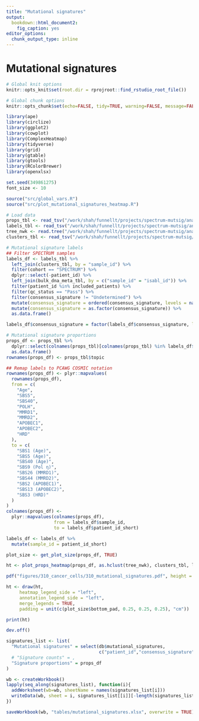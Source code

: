 ```yaml
---
title: "Mutational signatures"
output:
  bookdown::html_document2:
    fig_caption: yes
editor_options:
  chunk_output_type: inline
---
```


# Mutational signatures

```r
# Global knit options
knitr::opts_knit$set(root.dir = rprojroot::find_rstudio_root_file())

# Global chunk options
knitr::opts_chunk$set(echo=FALSE, tidy=TRUE, warning=FALSE, message=FALSE)
```

```r
library(ape)
library(circlize)
library(ggplot2)
library(cowplot)
library(ComplexHeatmap)
library(tidyverse)
library(grid)
library(gtable)
library(gtools)
library(RColorBrewer)
library(openxlsx)

set.seed(349861275)
font_size <- 10

source("src/global_vars.R")
source("src/plot_mutational_signatures_heatmap.R")
```

```r

# Load data
props_tbl <- read_tsv("/work/shah/funnellt/projects/spectrum-mutsig/analysis/signatures/spectrum_mmctm_props_standardized.tsv")
labels_tbl <- read_tsv("/work/shah/funnellt/projects/spectrum-mutsig/analysis/labels/spectrum-ov-tnbc_labels.tsv")
tree_nwk <- read.tree("/work/shah/funnellt/projects/spectrum-mutsig/analysis/signatures/spectrum_mmctm_props_ward_clusters.newick")
clusters_tbl <- read_tsv("/work/shah/funnellt/projects/spectrum-mutsig/analysis/signatures/spectrum_mmctm_props_ward_clusters.tsv")

```

```r

# Mutational signature labels
## Filter SPECTRUM samples
labels_df <- labels_tbl %>% 
  left_join(clusters_tbl, by = "sample_id") %>%
  filter(cohort == "SPECTRUM") %>%
  dplyr::select(-patient_id) %>%
  left_join(bulk_dna_meta_tbl, by = c("sample_id" = "isabl_id")) %>%
  filter(patient_id %in% included_patients) %>%
  filter(qc_status == "Pass") %>%
  filter(consensus_signature != "Undetermined") %>%
  mutate(consensus_signature = ordered(consensus_signature, levels = names(clrs$consensus_signature[names(clrs$consensus_signature)!="NA"]))) %>%
  mutate(consensus_signature = as.factor(consensus_signature)) %>%
  as.data.frame()

labels_df$consensus_signature = factor(labels_df$consensus_signature, levels = names(clrs$consensus_signature))

# Mutational signature proportions
props_df <- props_tbl %>%
  dplyr::select(colnames(props_tbl)[colnames(props_tbl) %in% labels_df$sample_id]) %>%
  as.data.frame()
rownames(props_df) <- props_tbl$topic

## Remap labels to PCAWG COSMIC notation
rownames(props_df) <- plyr::mapvalues(
  rownames(props_df),
  from = c(
    "Age",
    "SBS5",
    "SBS40",
    "POLH",
    "MMRD1",
    "MMRD2",
    "APOBEC1",
    "APOBEC2",
    "HRD"
  ),
  to = c(
    "SBS1 (Age)",
    "SBS5 (Age)",
    "SBS40 (Age)",
    "SBS9 (Pol η)",
    "SBS26 (MMRD1)",
    "SBS44 (MMRD2)",
    "SBS2 (APOBEC1)",
    "SBS13 (APOBEC2)",
    "SBS3 (HRD)"
  )
)
colnames(props_df) <-
  plyr::mapvalues(colnames(props_df),
                  from = labels_df$sample_id,
                  to = labels_df$patient_id_short)

labels_df <- labels_df %>% 
  mutate(sample_id = patient_id_short)

```

```r

plot_size <- get_plot_size(props_df, TRUE)

ht <- plot_props_heatmap(props_df, as.hclust(tree_nwk), clusters_tbl, labels_df, FALSE)

pdf("figures/310_cancer_cells/310_mutational_signatures.pdf", height = plot_size$height, width = plot_size$width, useDingbats = FALSE)

ht <- draw(ht,
     heatmap_legend_side = "left",
     annotation_legend_side = "left",
     merge_legends = TRUE,
     padding = unit(c(plot_size$bottom_pad, 0.25, 0.25, 0.25), "cm"))

print(ht)

dev.off()

```

```r
signatures_list <- list(
  "Mutational signatures" = select(db$mutational_signatures,
                                   c("patient_id","consensus_signature","wgs_signature","impact_signature","myriad_signature")),
  # "Signature counts" = ,
  "Signature proportions" = props_df
)

wb <- createWorkbook()
lapply(seq_along(signatures_list), function(i){
  addWorksheet(wb=wb, sheetName = names(signatures_list[i]))
  writeData(wb, sheet = i, signatures_list[[i]][-length(signatures_list[[i]])])
})

saveWorkbook(wb, "tables/mutational_signatures.xlsx", overwrite = TRUE)
```